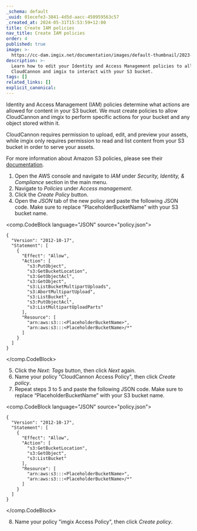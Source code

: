 ```yaml
---
_schema: default
_uuid: 01ecefe3-3841-4d5d-aacc-450959563c57
_created_at: 2024-05-31T15:53:59+12:00
title: Create IAM policies
nav_title: Create IAM policies
order: 4
published: true
image: >-
  https://cc-dam.imgix.net/documentation/images/default-thumbnail/2023-Q4/CloudCannon-Documentation-Thumbnail.png
description: >-
  Learn how to edit your Identity and Access Management policies to allow
  CloudCannon and imgix to interact with your S3 bucket.
tags: []
related_links: []
explicit_canonical:
---
```

Identity and Access Management (IAM) policies determine what actions are allowed for content in your S3 bucket. We must create policies to allow CloudCannon and imgix to perform specific actions for your bucket and any object stored within it.

CloudCannon requires permission to upload, edit, and preview your assets, while imgix only requires permission to read and list content from your S3 bucket in order to serve your assets.

For more information about Amazon S3 policies, please see their <a href="https://docs.aws.amazon.com/AmazonS3/latest/userguide/access-policy-language-overview.html" target="_blank" rel="noopener">documentation</a>.

1. Open the AWS console and navigate to *IAM* under *Security, Identity, & Compliance* section in the main menu.
2. Navigate to *Policies* under *Access management*.
3. Click the *Create Policy* button.
4. Open the *JSON* tab of the new policy and paste the following JSON code. Make sure to replace “PlaceholderBucketName” with your S3 bucket name.

<comp.CodeBlock language="JSON" source="policy.json">
``````````
{
  "Version": "2012-10-17",
  "Statement": [
    {
      "Effect": "Allow",
      "Action": [
        "s3:PutObject",
        "s3:GetBucketLocation",
        "s3:GetObjectAcl",
        "s3:GetObject",
        "s3:ListBucketMultipartUploads",
        "s3:AbortMultipartUpload",
        "s3:ListBucket",
        "s3:PutObjectAcl",
        "s3:ListMultipartUploadParts"
      ],
      "Resource": [
        "arn:aws:s3:::<PlaceholderBucketName>",
        "arn:aws:s3:::<PlaceholderBucketName>/*"
      ]
    }
  ]
}
``````````
</comp.CodeBlock>

5. Click the *Next: Tags* button, then click *Next* again.
6. Name your policy "CloudCannon Access Policy", then click *Create policy*.
7. Repeat steps 3 to 5 and paste the following JSON code. Make sure to replace “PlaceholderBucketName” with your S3 bucket name.

<comp.CodeBlock language="JSON" source="policy.json">
``````````
{
  "Version": "2012-10-17",
  "Statement": [
    {
      "Effect": "Allow",
      "Action": [
        "s3:GetBucketLocation",
        "s3:GetObject",
        "s3:ListBucket"
      ],
      "Resource": [
        "arn:aws:s3:::<PlaceholderBucketName>",
        "arn:aws:s3:::<PlaceholderBucketName>/*"
      ]
    }
  ]
}
``````````
</comp.CodeBlock>

8. Name your policy "imgix Access Policy", then click *Create policy*.